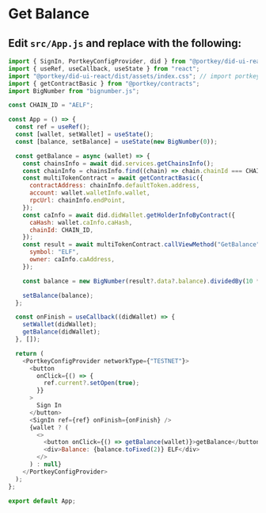 # Get Balance

## Edit `src/App.js` and replace with the following:

```js filename="src/App.js" copy showLineNumbers
import { SignIn, PortkeyConfigProvider, did } from "@portkey/did-ui-react";
import { useRef, useCallback, useState } from "react";
import "@portkey/did-ui-react/dist/assets/index.css"; // import portkey css
import { getContractBasic } from "@portkey/contracts";
import BigNumber from "bignumber.js";

const CHAIN_ID = "AELF";

const App = () => {
  const ref = useRef();
  const [wallet, setWallet] = useState();
  const [balance, setBalance] = useState(new BigNumber(0));

  const getBalance = async (wallet) => {
    const chainsInfo = await did.services.getChainsInfo();
    const chainInfo = chainsInfo.find((chain) => chain.chainId === CHAIN_ID);
    const multiTokenContract = await getContractBasic({
      contractAddress: chainInfo.defaultToken.address,
      account: wallet.walletInfo.wallet,
      rpcUrl: chainInfo.endPoint,
    });
    const caInfo = await did.didWallet.getHolderInfoByContract({
      caHash: wallet.caInfo.caHash,
      chainId: CHAIN_ID,
    });
    const result = await multiTokenContract.callViewMethod("GetBalance", {
      symbol: "ELF",
      owner: caInfo.caAddress,
    });

    const balance = new BigNumber(result?.data?.balance).dividedBy(10 ** 8);

    setBalance(balance);
  };

  const onFinish = useCallback((didWallet) => {
    setWallet(didWallet);
    getBalance(didWallet);
  }, []);

  return (
    <PortkeyConfigProvider networkType={"TESTNET"}>
      <button
        onClick={() => {
          ref.current?.setOpen(true);
        }}
      >
        Sign In
      </button>
      <SignIn ref={ref} onFinish={onFinish} />
      {wallet ? (
        <>
          <button onClick={() => getBalance(wallet)}>getBalance</button>
          <div>Balance: {balance.toFixed(2)} ELF</div>
        </>
      ) : null}
    </PortkeyConfigProvider>
  );
};

export default App;
```
